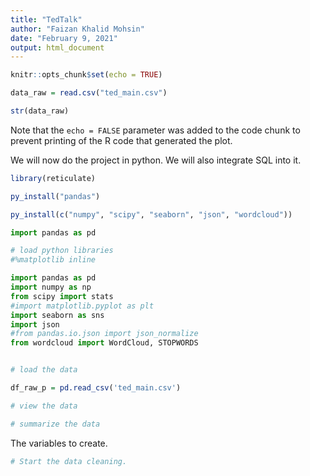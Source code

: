 ---
title: "TedTalk"
author: "Faizan Khalid Mohsin"
date: "February 9, 2021"
output: html_document
---

```{r setup, include=FALSE}
knitr::opts_chunk$set(echo = TRUE)
```



```{r data}
data_raw = read.csv("ted_main.csv")

```



```{r pressure}
str(data_raw)

```

Note that the `echo = FALSE` parameter was added to the code chunk to prevent printing of the R code that generated the plot.

We will now do the project in python. We will also integrate SQL into it. 






```{r, setup}
library(reticulate)


```



```{r}
py_install("pandas")
```





```{r}

py_install(c("numpy", "scipy", "seaborn", "json", "wordcloud"))

```


```{python}
import pandas as pd
```


```{python}

# load python libraries
#%matplotlib inline

import pandas as pd
import numpy as np
from scipy import stats
#import matplotlib.pyplot as plt
import seaborn as sns
import json
#from pandas.io.json import json_normalize
from wordcloud import WordCloud, STOPWORDS



```



```{r}
# load the data  

df_raw_p = pd.read_csv('ted_main.csv')

# view the data

# summarize the data


```



The variables to create. 


```{python}

# Start the data cleaning. 


```




